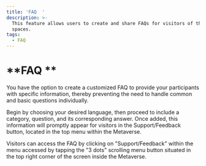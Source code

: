 ```yaml
---
title: 'FAQ  '
description: >-
  This feature allows users to create and share FAQs for visitors of their 3D
  spaces.
tags:
  - FAQ
---
```


# **FAQ  **

You have the option to create a customized FAQ to provide your participants with specific information, thereby preventing the need to handle common and basic questions individually.

 

Begin by choosing your desired language, then proceed to include a category, question, and its corresponding answer. Once added, this information will promptly appear for visitors in the Support/Feedback button, located in the top menu within the Metaverse. 

Visitors can access the FAQ by clicking on "Support/Feedback" within the menu accessed by tapping the "3 dots" scrolling menu button situated in the top right corner of the screen inside the Metaverse.

